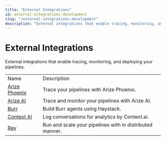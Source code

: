 ```yaml
---
title: "External Integrations"
id: external-integrations-development
slug: "/external-integrations-development"
description: "External integrations that enable tracing, monitoring, and deploying your pipelines."
---
```


# External Integrations

External integrations that enable tracing, monitoring, and deploying your pipelines.

|  |  |
| --- | --- |
| Name                                                                    | Description                                              |
| [Arize Phoenix](https://haystack.deepset.ai/integrations/arize-phoenix) | Trace your pipelines with Arize Phoenix.                 |
| [Arize AI](https://haystack.deepset.ai/integrations/arize)              | Trace and monitor your pipelines with Arize AI.          |
| [Burr](https://haystack.deepset.ai/integrations/burr)                   | Build Burr agents using Haystack.                        |
| [Context AI](https://haystack.deepset.ai/integrations/context-ai)       | Log conversations for analytics by Context.ai.           |
| [Ray](https://haystack.deepset.ai/integrations/ray)                     | Run and scale your pipelines with in distributed manner. |
